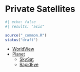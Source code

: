 # Private Satellites

```r
#| echo: false
#| results: "asis"

source("_common.R")
status("draft")
```

- [WorldView](https://www.maxar.com/products/satellite-imagery/worldview)
- [Planet](https://www.planet.com/)
    - [SkySat](https://www.planet.com/products/skysat-imagery/)
    - [RapidEye](https://www.planet.com/products/rapideye/)